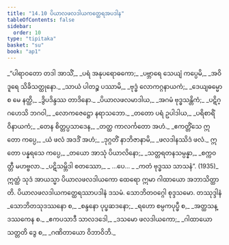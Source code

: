 ```yaml
---
title: "14.10 ပိယာလဖလဒါယကတ္ထေရအပဒါန"
tableOfContents: false
sidebar:
  order: 10
type: "tipitaka"
basket: "su"
book: "ap1"
---
```



<DynamicBreadcrumb />

<Division number="66" book="ap1" e="ch" v="20" p="187">

<Paragraph number="2265" type="verses" book="ap1">
_“ပါရာဝတော တဒါ အာသိံ,_  
_ပရံ အနုပရောဓကော;_  
_ပဗ္ဘာရေ သေယျံ ကပ္ပေမိ,_  
_အဝိဒူရေ သိခိသတ္ထုနော._  

</Paragraph>

</Division>
<Division number="67" book="ap1" e="ch" v="20" p="187">

<Paragraph number="2266" type="verses" book="ap1">
_သာယံ ပါတဉ္စ ပဿာမိ,_  
_ဗုဒ္ဓံ လောကဂ္ဂနာယကံ;_  
_ဒေယျဓမ္မော စ မေ နတ္ထိ,_  
_ဒွိပဒိန္ဒဿ တာဒိနော._  

</Paragraph>

</Division>
<Division number="68" book="ap1" e="ch" v="20" p="187">

<Paragraph number="2267" type="verses" book="ap1">
_ပိယာလဖလမာဒါယ,_  
_အဂမံ ဗုဒ္ဓသန္တိကံ;_  
_ပဋိဂ္ဂဟေသိ ဘဂဝါ,_  
_လောကဇေဋ္ဌော နရာသဘော._  

</Paragraph>

</Division>
<Division number="69" book="ap1" e="ch" v="20" p="187">

<Paragraph number="2268" type="verses" book="ap1">
_တတော ပရံ ဥပါဒါယ,_  
_ပရိစာရိံ ဝိနာယကံ;_  
_တေန စိတ္တပ္ပသာဒေန,_  
_တတ္ထ ကာလင်္ကတော အဟံ._  

</Paragraph>

</Division>
<Division number="70" book="ap1" e="ch" v="20" p="187">

<Paragraph number="2269" type="verses" book="ap1">
_ဧကတ္တိံသေ ဣတော ကပ္ပေ,_  
_ယံ ဖလံ အဒဒိံ အဟံ;_  
_ဒုဂ္ဂတိံ နာဘိဇာနာမိ,_  
_ဖလဒါနဿိဒံ ဖလံ._  

</Paragraph>

</Division>
<Division number="71" book="ap1" e="ch" v="20" p="187">

<Paragraph number="2270" type="verses" book="ap1">
ဣတော ပန္နရသေ ကပ္ပေ,_  
_တယော အာသုံ ပိယာလိနော;_  
_သတ္တရတနသမ္ပန္နာ,_  
_စက္ကဝတ္တီ မဟဗ္ဗလာ._  

</Paragraph>

</Division>
<Division number="72" book="ap1" e="ch" v="20" p="187">

<Paragraph number="2271" type="verses" book="ap1">
_ပဋိသမ္ဘိဒါ စတဿော,_  
_ …ပေ… _  
_ကတံ ဗုဒ္ဓဿ သာသနံ”. (1935)_  

</Paragraph>

<Paragraph number="2272" book="ap1">
ဣတ္ထံ သုဒံ အာယသ္မာ ပိယာလဖလဒါယကော ထေရော ဣမာ ဂါထာယော အဘာသိတ္ထာတိ.

</Paragraph>
</Division>

<Paragraph number="2273" type="center" book="ap1">
ပိယာလဖလဒါယကတ္ထေရဿာပဒါနံ ဒသမံ.



</Paragraph>

<Paragraph number="2274" type="center" book="ap1">
သောဘိတဝဂ္ဂေါ စုဒ္ဒသမော.



</Paragraph>

<Paragraph number="2275" type="center" book="ap1">
တဿုဒ္ဒါနံ


</Paragraph>

<Paragraph number="2276" type="verses" book="ap1">
_သောဘိတသုဒဿနော စ,_  
_စန္ဒနော ပုပ္ဖဆဒနော;_  
_ရဟော စမ္ပကပုပ္ဖီ စ,_  
_အတ္ထသန္ဒဿကေန စ._  

</Paragraph>

<Paragraph number="2277" type="verses" book="ap1">
_ဧကပသာဒီ သာလဒဒေါ,_  
_ဒသမော ဖလဒါယကော;_  
_ဂါထာယော သတ္တတိ ဒွေ စ,_  
_ဂဏိတာယော ဝိဘာဝိဘိ._
</Paragraph>